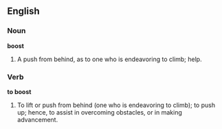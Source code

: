 ==English==

===Noun===

'''boost'''

#A push from behind, as to one who is endeavoring to climb; help.

===Verb===

'''to boost'''

#To lift or push from behind (one who is endeavoring to climb); to push up; hence, to assist in overcoming obstacles, or in making advancement.